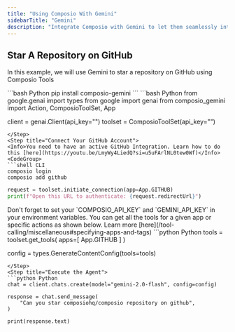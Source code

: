 ```yaml
---
title: "Using Composio With Gemini"
sidebarTitle: "Gemini"
description: "Integrate Composio with Gemini to let them seamlessly interact with external Apps"
---
```


## Star A Repository on GitHub
In this example, we will use Gemini to star a repository on GitHub using Composio Tools

<Steps>
<Step title="Install Packages">
```bash Python
pip install composio-gemini
```
</Step>
<Step title="Import Libraries & Initialize ComposioToolSet & Gemini">
```bash Python
from google.genai import types
from google import genai
from composio_gemini import Action, ComposioToolSet, App

client = genai.Client(api_key="<gemini-api-key>")
toolset = ComposioToolSet(api_key="<composio-api-key>")
```
</Step>
<Step title="Connect Your GitHub Account">
<Info>You need to have an active GitHub Integration. Learn how to do this [here](https://youtu.be/LmyWy4LiedQ?si=u5uFArlNL0tew0Wf)</Info>
<CodeGroup>
```shell CLI
composio login 
composio add github
```
```python Python
request = toolset.initiate_connection(app=App.GITHUB)
print(f"Open this URL to authenticate: {request.redirectUrl}")
```
</CodeGroup>
<Tip>
Don't forget to set your `COMPOSIO_API_KEY` and `GEMINI_API_KEY` in your environment variables.
</Tip>
</Step>

<Step title="Get All GitHub Tools & Create Config">
You can get all the tools for a given app or specific actions as shown below. Learn more [here](/tool-calling/miscellaneous#specifying-apps-and-tags)
```python Python
tools = toolset.get_tools(
    apps=[
        App.GITHUB
    ]
)

config = types.GenerateContentConfig(tools=tools)
```
</Step>
<Step title="Execute the Agent">
```python Python
chat = client.chats.create(model="gemini-2.0-flash", config=config)

response = chat.send_message(
    "Can you star composiohq/composio repository on github",
)

print(response.text)
```
</Step>
</Steps>
